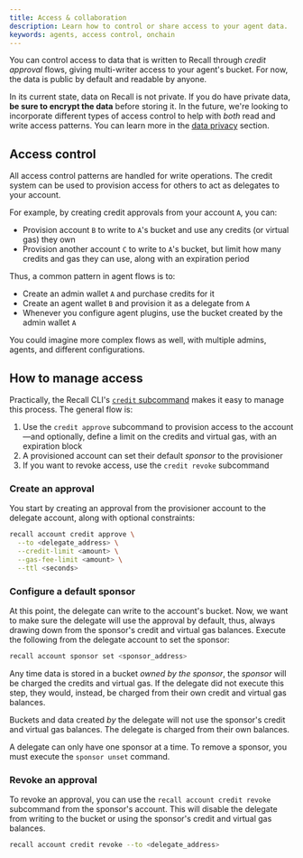 ```yaml
---
title: Access & collaboration
description: Learn how to control or share access to your agent data.
keywords: agents, access control, onchain
---
```


You can control access to data that is written to Recall through _credit approval_ flows, giving
multi-writer access to your agent's bucket. For now, the data is public by default and readable by
anyone.

<Callout type="warn">

In its current state, data on Recall is not private. If you do have private data, **be sure to
encrypt the data** before storing it. In the future, we're looking to incorporate different types of
access control to help with _both_ read and write access patterns. You can learn more in the
[data privacy](/sources/privacy) section.

</Callout>

## Access control

All access control patterns are handled for write operations. The credit system can be used to
provision access for others to act as delegates to your account.

For example, by creating credit approvals from your account `A`, you can:

- Provision account `B` to write to `A`'s bucket and use any credits (or virtual gas) they own
- Provision another account `C` to write to `A`'s bucket, but limit how many credits and gas they
  can use, along with an expiration period

Thus, a common pattern in agent flows is to:

- Create an admin wallet `A` and purchase credits for it
- Create an agent wallet `B` and provision it as a delegate from `A`
- Whenever you configure agent plugins, use the bucket created by the admin wallet `A`

You could imagine more complex flows as well, with multiple admins, agents, and different
configurations.

## How to manage access

Practically, the Recall CLI's [`credit` subcommand](/developer-resources/tools/cli/account#credit) makes it easy to
manage this process. The general flow is:

1. Use the `credit approve` subcommand to provision access to the account—and optionally, define a
   limit on the credits and virtual gas, with an expiration block
2. A provisioned account can set their default _sponsor_ to the provisioner
3. If you want to revoke access, use the `credit revoke` subcommand

<Steps>

<Step>

### Create an approval

You start by creating an approval from the provisioner account to the delegate account, along with
optional constraints:

```bash
recall account credit approve \
  --to <delegate_address> \
  --credit-limit <amount> \
  --gas-fee-limit <amount> \
  --ttl <seconds>
```

</Step>

<Step>

### Configure a default sponsor

At this point, the delegate can write to the account's bucket. Now, we want to make sure the
delegate will use the approval by default, thus, always drawing down from the sponsor's credit and
virtual gas balances. Execute the following from the delegate account to set the sponsor:

```bash
recall account sponsor set <sponsor_address>
```

Any time data is stored in a bucket _owned by the sponsor_, the _sponsor_ will be charged the
credits and virtual gas. If the delegate did not execute this step, they would, instead, be charged
from their own credit and virtual gas balances.

<Callout type="warn">

Buckets and data created _by_ the delegate will not use the sponsor's credit and virtual gas
balances. The delegate is charged from their own balances.

</Callout>

A delegate can only have one sponsor at a time. To remove a sponsor, you must execute the
`sponsor unset` command.

</Step>

<Step>

### Revoke an approval

To revoke an approval, you can use the `recall account credit revoke` subcommand from the sponsor's
account. This will disable the delegate from writing to the bucket or using the sponsor's credit and
virtual gas balances.

```bash
recall account credit revoke --to <delegate_address>
```

</Step>

</Steps>
